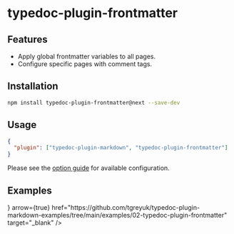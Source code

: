 
# typedoc-plugin-frontmatter

<PackageDescription pjson={pjson} />

## Features

- Apply global frontmatter variables to all pages.
- Configure specific pages with comment tags.

## Installation

```sh npm2yarn
npm install typedoc-plugin-frontmatter@next --save-dev
```

## Usage

```json filename="typedoc.json"
{
  "plugin": ["typedoc-plugin-markdown", "typedoc-plugin-frontmatter"]
}
```

Please see the [option guide](/plugins/frontmatter/options) for available configuration.

## Examples

<Cards num={2}>
  <Cards.Card
    title="View on Github"
    icon={<FontAwesomeIcon icon={faGithub} />}
    arrow={true}
    href="https://github.com/tgreyuk/typedoc-plugin-markdown-examples/tree/main/examples/02-typedoc-plugin-frontmatter"
    target="_blank"
  />
</Cards>
